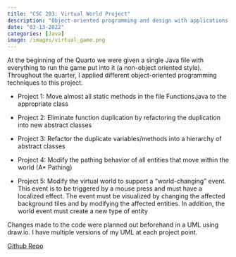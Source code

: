 ```yaml
---
title: "CSC 203: Virtual World Project"
description: "Object-oriented programming and design with applications to project construction. Introduction to class design, interfaces, inheritance, generics, exceptions, streams, and testing."
date: "03-13-2022"
categories: [Java]
image: /images/virtual_game.png
---
```


At the beginning of the Quarto we were given a single Java file with everything 
to run the game put into it (a non-object oriented style). Throughout the quarter, 
I applied different object-oriented programming techniques to this project.

- Project 1: Move almost all static methods in the file Functions.java to the appropriate class

- Project 2: Eliminate function duplication by refactoring the duplication into new abstract classes

- Project 3: Refactor the duplicate variables/methods into a hierarchy of abstract classes

- Project 4: Modify the pathing behavior of all entities that move within the world (A* Pathing)

- Project 5: Modify the virtual world to support a "world-changing" event. This event is to be triggered by a mouse press and must have a localized effect. The event must be visualized by changing the affected background tiles and by modifying the affected entities. In addition, the world event must create a new type of entity

Changes made to the code were planned out beforehand in a UML using draw.io. I 
have multiple versions of my UML at each project point.

[Github Repo](https://github.com/cpe203/quarter-long-project-Wander03){target="_blank"}
